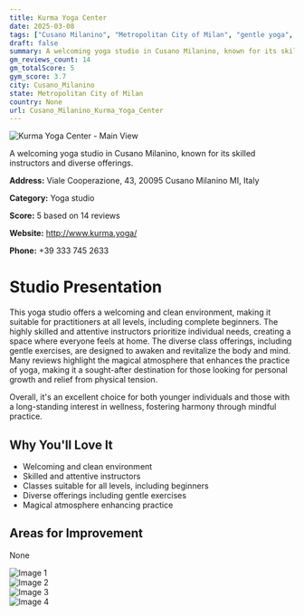 ```yaml
---
title: Kurma Yoga Center
date: 2025-03-08
tags: ["Cusano Milanino", "Metropolitan City of Milan", "gentle yoga", "therapeutic yoga", "welcoming", "clean", "Cusano Milanino"]  
draft: false
summary: A welcoming yoga studio in Cusano Milanino, known for its skilled instructors and diverse offerings.
gm_reviews_count: 14
gm_totalScore: 5
gym_score: 3.7
city: Cusano_Milanino
state: Metropolitan City of Milan
country: None
url: Cusano_Milanino_Kurma_Yoga_Center
---
```


<div className="aspect-[16/9] relative my-8">
  <img 
    src="https://lh5.googleusercontent.com/p/AF1QipMMaJwvGia4ne9mnk8wUk3Fr2EQA8qfqyVIhJfX=w1920-h1080-k-no"
    alt="Kurma Yoga Center - Main View"
    className="object-cover absolute inset-0 w-full h-full rounded-lg"
  />
</div>

A welcoming yoga studio in Cusano Milanino, known for its skilled instructors and diverse offerings.

**Address:** Viale Cooperazione, 43, 20095 Cusano Milanino MI, Italy

**Category:** Yoga studio

**Score:** 5 based on 14 reviews

**Website:** http://www.kurma.yoga/

**Phone:** +39 333 745 2633

# Studio Presentation

This yoga studio offers a welcoming and clean environment, making it suitable for practitioners at all levels, including complete beginners. The highly skilled and attentive instructors prioritize individual needs, creating a space where everyone feels at home. The diverse class offerings, including gentle exercises, are designed to awaken and revitalize the body and mind. Many reviews highlight the magical atmosphere that enhances the practice of yoga, making it a sought-after destination for those looking for personal growth and relief from physical tension.

Overall, it's an excellent choice for both younger individuals and those with a long-standing interest in wellness, fostering harmony through mindful practice.

## Why You'll Love It

- Welcoming and clean environment
- Skilled and attentive instructors
- Classes suitable for all levels, including beginners
- Diverse offerings including gentle exercises
- Magical atmosphere enhancing practice

## Areas for Improvement

None

<div className="grid grid-cols-1 xl:grid-cols-2 gap-4 my-8">
<div className="aspect-[4/3] relative"><img src="https://lh3.googleusercontent.com/gps-cs-s/AB5caB-Ui41REP90nzZMHUO_p7yT47GHyhO9O5AzU_ycsWgjQAFFyHS-hZyO2ZGfuxCCC9T6D6hDjaZbn0mV3DT8VLLRPZdQHsk9riSwhtNMgIdmJE4Ydzpj2TAS1KajOCvd53jqoRzy=w1920-h1080-k-no" alt="Image 1" className="object-cover absolute inset-0 w-full h-full rounded-lg" /></div>
<div className="aspect-[4/3] relative"><img src="https://lh5.googleusercontent.com/p/AF1QipMUiUGjASNXRqw3EL7RPi8nbQVbHB_bA3routMi=w1920-h1080-k-no" alt="Image 2" className="object-cover absolute inset-0 w-full h-full rounded-lg" /></div>
<div className="aspect-[4/3] relative"><img src="https://lh5.googleusercontent.com/p/AF1QipMw0bCNRdZTYoXOLrpXdxQbxm03vjZIbIFfpdWB=w1920-h1080-k-no" alt="Image 3" className="object-cover absolute inset-0 w-full h-full rounded-lg" /></div>
<div className="aspect-[4/3] relative"><img src="https://lh5.googleusercontent.com/p/AF1QipOcLPXPHJ4CM9Df6tzf9IefGM8aJWOgk_ek82NR=w1920-h1080-k-no" alt="Image 4" className="object-cover absolute inset-0 w-full h-full rounded-lg" /></div>
</div>